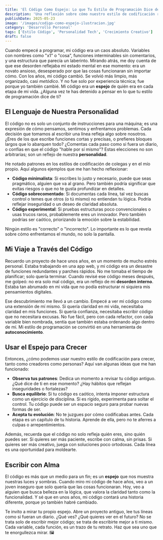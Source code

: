 ```yaml
---
title: 'El Código Como Espejo: Lo que Tu Estilo de Programación Dice de Ti 🪞'
description: 'Una reflexión sobre cómo nuestro estilo de codificación refleja nuestra personalidad, valores y emociones, y cómo podemos usarlo para crecer como creadores.'
publishDate: 2025-05-23
image: '/images/codigo-como-espejo-ilustracion.jpg'
category: 'Desarrollo Personal'
tags: ['Estilo Código', 'Personalidad Tech', 'Crecimiento Creativo']
draft: false
---
```


Cuando empecé a programar, mi código era un caos absoluto. Variables con nombres como "x1" o "cosa", funciones interminables sin comentarios, y una estructura que parecía un laberinto. Mirando atrás, me doy cuenta de que ese desorden reflejaba mi estado mental en ese momento: era un novato ansioso, desesperado por que las cosas funcionaran sin importar cómo. Con los años, mi código cambió. Se volvió más limpio, más organizado, casi _metódico_. Y no fue solo por experiencia técnica; fue porque yo también cambié. Mi código era un **espejo** de quién era en cada etapa de mi vida. ¿Alguna vez te has detenido a pensar en lo que tu estilo de programación dice de ti?

## El Lenguaje de Nuestra Personalidad

El código no es solo un conjunto de instrucciones para una máquina; es una expresión de cómo pensamos, sentimos y enfrentamos problemas. Cada decisión que tomamos al escribir una línea refleja algo sobre nosotros. ¿Eres de los que escribe funciones cortas y precisas, o prefieres bloques largos que lo abarquen todo? ¿Comentas cada paso como si fuera un diario, o confías en que el código "hable por sí mismo"? Estas elecciones no son arbitrarias; son un reflejo de nuestra **personalidad**.

He notado patrones en los estilos de codificación de colegas y en el mío propio. Aquí algunos ejemplos que me han hecho reflexionar:

- **Código minimalista**: Si escribes lo justo y necesario, puede que seas pragmático, alguien que va al grano. Pero también podría significar que evitas riesgos o que no te gusta profundizar en detalles.
- **Código sobrecomentado**: Si documentas cada línea, tal vez buscas control o temes que otros (o tú mismo) no entiendan tu lógica. Podría reflejar inseguridad o un deseo de claridad absoluta.
- **Código experimental**: Si pruebas estructuras poco convencionales o usas trucos raros, probablemente eres un innovador. Pero también podrías ser caótico, priorizando la emoción sobre la estabilidad.

Ningún estilo es "correcto" o "incorrecto". Lo importante es lo que revela sobre cómo enfrentamos el mundo, no solo la pantalla.

## Mi Viaje a Través del Código

Recuerdo un proyecto de hace unos años, en un momento de mucho estrés personal. Estaba trabajando en una app web, y mi código era un desastre de funciones redundantes y parches rápidos. No me tomaba el tiempo de planificar; solo quería terminar. Cuando revisé ese código meses después, me golpeó: no era solo mal código, era un reflejo de mi **desorden interno**. Estaba tan abrumado en mi vida que no podía estructurar ni siquiera mis pensamientos digitales.

Ese descubrimiento me llevó a un cambio. Empecé a ver mi código como una extensión de mí mismo. Si quería claridad en mi vida, necesitaba claridad en mis funciones. Si quería confianza, necesitaba escribir código que no necesitara excusas. No fue fácil, pero con cada refactor, con cada variable bien nombrada, sentía que también estaba ordenando algo dentro de mí. Mi estilo de programación se convirtió en una herramienta de **autoconocimiento**.

## Usar el Espejo para Crecer

Entonces, ¿cómo podemos usar nuestro estilo de codificación para crecer, tanto como creadores como personas? Aquí van algunas ideas que me han funcionado:

- **Observa tus patrones**: Dedica un momento a revisar tu código antiguo. ¿Qué dice de ti en ese momento? ¿Hay hábitos que reflejan inseguridades o fortalezas?
- **Busca equilibrio**: Si tu código es caótico, intenta imponer estructura como un ejercicio de disciplina. Si es rígido, experimenta para soltar el control. Tu código puede ser un espacio seguro para probar nuevas formas de ser.
- **Acepta tu evolución**: No te juzgues por cómo codificabas antes. Cada etapa es un capítulo de tu historia. Aprende de ella, pero no te aferres a culpas o arrepentimientos.

Además, recuerda que el código no solo refleja quién eres, sino quién puedes ser. Si quieres ser más paciente, escribe con calma, sin prisas. Si quieres ser más creativo, juega con soluciones poco ortodoxas. Cada línea es una oportunidad para moldearte.

## Escribir con Alma

El código es más que un medio para un fin; es un **espejo** que nos muestra nuestras luces y sombras. Cuando miro mi código de hace años, veo a un joven inseguro que solo quería que las cosas funcionaran. Hoy, veo a alguien que busca belleza en la lógica, que valora la claridad tanto como la funcionalidad. Y sé que en unos años, mi código contará una historia diferente, porque yo también habré cambiado.

Te invito a mirar tu propio espejo. Abre un proyecto antiguo, lee tus líneas como si fueran un diario. ¿Qué ves? ¿Qué quieres ver en el futuro? No se trata solo de escribir mejor código; se trata de escribirte mejor a ti mismo. Cada variable, cada función, es un trazo de tu retrato. Haz que sea uno que te enorgullezca mirar. 🖼️
